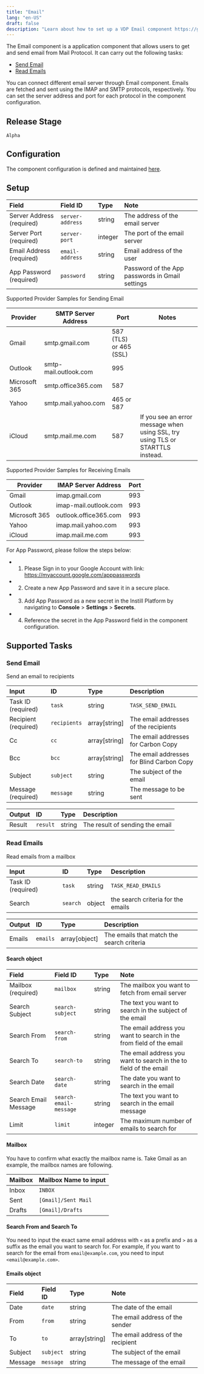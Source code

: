 ```yaml
---
title: "Email"
lang: "en-US"
draft: false
description: "Learn about how to set up a VDP Email component https://github.com/instill-ai/instill-core"
---
```


The Email component is a application component that allows users to get and send email from Mail Protocol.
It can carry out the following tasks:

- [Send Email](#send-email)
- [Read Emails](#read-emails)

You can connect different email server through Email component.
Emails are fetched and sent using the IMAP and SMTP protocols, respectively. You can set the server address and port for each protocol in the component configuration.


## Release Stage

`Alpha`



## Configuration

The component configuration is defined and maintained [here](https://github.com/instill-ai/component/blob/main/application/email/v0/config/definition.json).




## Setup


| Field | Field ID | Type | Note |
| :--- | :--- | :--- | :--- |
| Server Address (required) | `server-address` | string | The address of the email server |
| Server Port (required) | `server-port` | integer | The port of the email server |
| Email Address (required) | `email-address` | string | Email address of the user |
| App Password (required) | `password` | string | Password of the App passwords in Gmail settings |

Supported Provider Samples for Sending Email

| Provider | SMTP Server Address | Port | Notes |
| --- | --- | --- | --- |
| Gmail | smtp.gmail.com | 587 (TLS) or 465 (SSL) ||
| Outlook | smtp-mail.outlook.com | 995 ||
| Microsoft 365 | smtp.office365.com | 587 ||
| Yahoo | smtp.mail.yahoo.com | 465 or 587 ||
| iCloud | smtp.mail.me.com | 587 | If you see an error message when using SSL, try using TLS or STARTTLS instead. |


Supported Provider Samples for Receiving Emails

| Provider | IMAP Server Address | Port |
| --- | --- | --- |
| Gmail | imap.gmail.com | 993 |
| Outlook | imap-mail.outlook.com | 993 |
| Microsoft 365 | outlook.office365.com | 993 |
| Yahoo | imap.mail.yahoo.com | 993 |
| iCloud | imap.mail.me.com | 993 |


For App Password, please follow the steps below:
 - 1. Please Sign in to your Google Account with link: https://myaccount.google.com/apppasswords
 - 2. Create a new App Password and save it in a secure place.
 - 3. Add App Password as a new secret in the Instill Platform by navigating to **Console** > **Settings** > **Secrets**.
 - 4. Reference the secret in the App Password field in the component configuration.



## Supported Tasks

### Send Email

Send an email to recipients


| Input | ID | Type | Description |
| :--- | :--- | :--- | :--- |
| Task ID (required) | `task` | string | `TASK_SEND_EMAIL` |
| Recipient (required) | `recipients` | array[string] | The email addresses of the recipients |
| Cc | `cc` | array[string] | The email addresses for Carbon Copy |
| Bcc | `bcc` | array[string] | The email addresses for Blind Carbon Copy |
| Subject | `subject` | string | The subject of the email |
| Message (required) | `message` | string | The message to be sent |



| Output | ID | Type | Description |
| :--- | :--- | :--- | :--- |
| Result | `result` | string | The result of sending the email |






### Read Emails

Read emails from a mailbox


| Input | ID | Type | Description |
| :--- | :--- | :--- | :--- |
| Task ID (required) | `task` | string | `TASK_READ_EMAILS` |
| Search | `search` | object | the search criteria for the emails |



| Output | ID | Type | Description |
| :--- | :--- | :--- | :--- |
| Emails | `emails` | array[object] | The emails that match the search criteria |


#### Search object

| Field | Field ID | Type | Note |
| :--- | :--- | :--- | :--- |
| Mailbox (required) | `mailbox` | string | The mailbox you want to fetch from email server |
| Search Subject | `search-subject` | string | The text you want to search in the subject of the email |
| Search From | `search-from` | string | The email address you want to search in the from field of the email |
| Search To | `search-to` | string | The email address you want to search in the to field of the email |
| Search Date | `search-date` | string | The date you want to search in the email |
| Search Email Message | `search-email-message` | string | The text you want to search in the email message |
| Limit | `limit` | integer | The maximum number of emails to search for |


#### Mailbox

You have to confirm what exactly the mailbox name is.
Take Gmail as an example, the mailbox names are following.

| Mailbox | Mailbox Name to input |
| :--- | :--- |
| Inbox | `INBOX` |
| Sent | `[Gmail]/Sent Mail` |
| Drafts | `[Gmail]/Drafts` |


#### Search From and Search To
You need to input the exact same email address with `<` as a prefix and `>` as a suffix as the email you want to search for.
For example, if you want to search for the email from `email@example.com`, you need to input `<email@example.com>`.



#### Emails object

| Field | Field ID | Type | Note |
| :--- | :--- | :--- | :--- |
| Date | `date` | string | The date of the email |
| From | `from` | string | The email address of the sender |
| To | `to` | array[string] | The email address of the recipient |
| Subject | `subject` | string | The subject of the email |
| Message | `message` | string | The message of the email |
